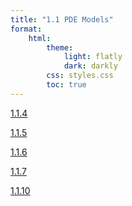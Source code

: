 ```yaml
---
title: "1.1 PDE Models"
format:
    html:
        theme:
            light: flatly
            dark: darkly
        css: styles.css
        toc: true
---
```

                                          
[1.1.4](./1.1.4.qmd)
                                          
[1.1.5](./1.1.5.qmd)

[1.1.6](./1.1.6.qmd)
                                          
[1.1.7](./1.1.7.qmd)
                                          
[1.1.10](./1.1.10.qmd)